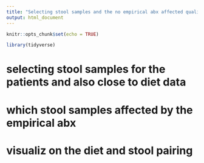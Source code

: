 ```yaml
---
title: "Selecting stool samples and the no empirical abx affected qualified stool samples"
output: html_document
---
```


```r
knitr::opts_chunk$set(echo = TRUE)
```

```r
library(tidyverse)
```

# selecting stool samples for the patients and also close to diet data


# which stool samples affected by the empirical abx


# visualiz on the diet and stool pairing


